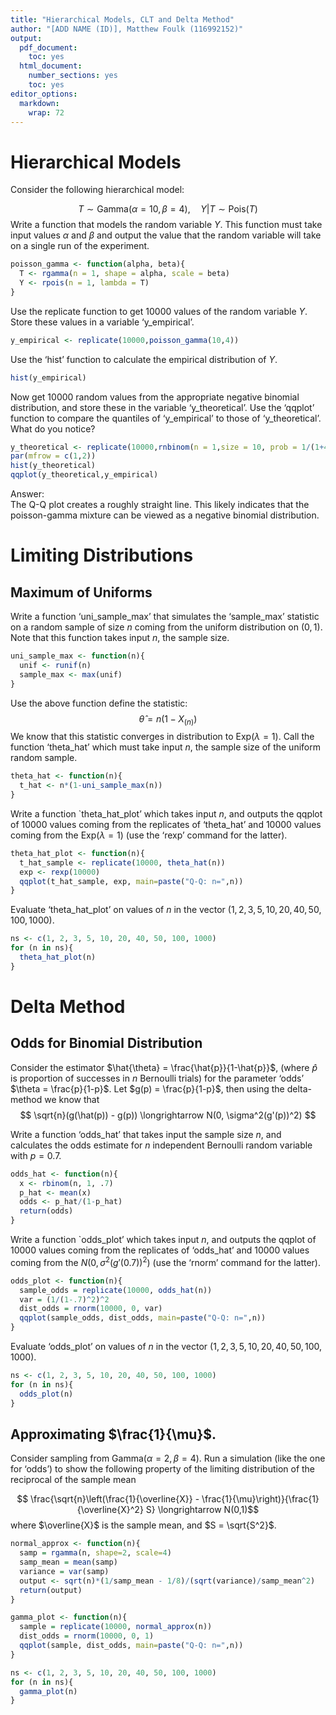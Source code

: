 ```yaml
---
title: "Hierarchical Models, CLT and Delta Method"
author: "[ADD NAME (ID)], Matthew Foulk (116992152)"
output:
  pdf_document:
    toc: yes
  html_document:
    number_sections: yes    
    toc: yes
editor_options: 
  markdown: 
    wrap: 72
---
```


# Hierarchical Models

Consider the following hierarchical model:

$$ T \sim \text{Gamma}(\alpha = 10, \beta = 4), \quad Y|T \sim \text{Pois}(T)$$
Write a function that models the random variable $Y$. This function must
take input values $\alpha$ and $\beta$ and output the value that the
random variable will take on a single run of the experiment.

```r
poisson_gamma <- function(alpha, beta){
  T <- rgamma(n = 1, shape = alpha, scale = beta)
  Y <- rpois(n = 1, lambda = T)
}
```

Use the replicate function to get 10000 values of the random variable
$Y$. Store these values in a variable 'y_empirical'.

```r
y_empirical <- replicate(10000,poisson_gamma(10,4))
```

Use the 'hist' function to calculate the empirical distribution of $Y$.

```r
hist(y_empirical)
```

Now get 10000 random values from the appropriate negative binomial
distribution, and store these in the variable 'y_theoretical'. Use the
'qqplot' function to compare the quantiles of 'y_empirical' to those of
'y_theoretical'. What do you notice?

```r
y_theoretical <- replicate(10000,rnbinom(n = 1,size = 10, prob = 1/(1+4))) 
par(mfrow = c(1,2))
hist(y_theoretical)
qqplot(y_theoretical,y_empirical)
```
Answer:  
The Q-Q plot creates a roughly straight line. This likely indicates that the poisson-gamma mixture can be viewed as a negative binomial distribution.

# Limiting Distributions

## Maximum of Uniforms

Write a function 'uni_sample_max' that simulates the 'sample_max'
statistic on a random sample of size $n$ coming from the uniform
distribution on $(0, 1)$. Note that this function takes input $n$, the
sample size.

```r
uni_sample_max <- function(n){
  unif <- runif(n)
  sample_max <- max(unif)
}
```

Use the above function define the statistic:
$$ \hat{\theta} = n(1-X_{(n)}) $$ We know that this statistic converges
in distribution to $\text{Exp}(\lambda = 1)$. Call the function
'theta_hat' which must take input $n$, the sample size of the uniform
random sample.

```r
theta_hat <- function(n){
  t_hat <- n*(1-uni_sample_max(n))
}
```

Write a function \`theta_hat_plot' which takes input $n$, and outputs
the qqplot of 10000 values coming from the replicates of 'theta_hat' and
10000 values coming from the $\text{Exp}(\lambda = 1)$ (use the 'rexp'
command for the latter).

```r
theta_hat_plot <- function(n){
  t_hat_sample <- replicate(10000, theta_hat(n))
  exp <- rexp(10000)
  qqplot(t_hat_sample, exp, main=paste("Q-Q: n=",n))
}
```

Evaluate 'theta_hat_plot' on values of $n$ in the vector
$(1, 2, 3, 5, 10, 20, 40, 50, 100, 1000)$.

```r
ns <- c(1, 2, 3, 5, 10, 20, 40, 50, 100, 1000)
for (n in ns){
  theta_hat_plot(n)
}

```

# Delta Method

## Odds for Binomial Distribution

Consider the estimator $\hat{\theta} = \frac{\hat{p}}{1-\hat{p}}$,
(where $\hat{p}$ is proportion of successes in $n$ Bernoulli trials) for
the parameter 'odds' $\theta = \frac{p}{1-p}$. Let
$g(p) = \frac{p}{1-p}$, then using the delta-method we know that
$$ \sqrt{n}(g(\hat(p)) - g(p)) \longrightarrow N(0, \sigma^2(g'(p))^2) $$

Write a function 'odds_hat' that takes input the sample size $n$, and
calculates the odds estimate for $n$ independent Bernoulli random
variable with $p=0.7$.

```r
odds_hat <- function(n){
  x <- rbinom(n, 1, .7)
  p_hat <- mean(x)
  odds <- p_hat/(1-p_hat)
  return(odds)
}

```

Write a function \`odds_plot' which takes input $n$, and outputs the
qqplot of 10000 values coming from the replicates of 'odds_hat' and
10000 values coming from the $N(0, \sigma^2(g'(0.7))^2)$ (use the
'rnorm' command for the latter).

```r
odds_plot <- function(n){
  sample_odds = replicate(10000, odds_hat(n))
  var = (1/(1-.7)^2)^2
  dist_odds = rnorm(10000, 0, var)
  qqplot(sample_odds, dist_odds, main=paste("Q-Q: n=",n))
}

```

Evaluate 'odds_plot' on values of $n$ in the vector
$(1, 2, 3, 5, 10, 20, 40, 50, 100, 1000)$.

```r
ns <- c(1, 2, 3, 5, 10, 20, 40, 50, 100, 1000)
for (n in ns){
  odds_plot(n)
}

```

## Approximating $\frac{1}{\mu}$.

Consider sampling from $\text{Gamma}(\alpha =2, \beta = 4)$. Run a
simulation (like the one for 'odds') to show the following property of
the limiting distribution of the reciprocal of the sample mean

$$ \frac{\sqrt{n}\left(\frac{1}{\overline{X}} - \frac{1}{\mu}\right)}{\frac{1}{\overline{X}^2} S} \longrightarrow N(0,1)$$
where $\overline{X}$ is the sample mean, and $S = \sqrt{S^2}$.

```r
normal_approx <- function(n){
  samp = rgamma(n, shape=2, scale=4)
  samp_mean = mean(samp)
  variance = var(samp)
  output <- sqrt(n)*(1/samp_mean - 1/8)/(sqrt(variance)/samp_mean^2)
  return(output)
}

```

```r
gamma_plot <- function(n){
  sample = replicate(10000, normal_approx(n))
  dist_odds = rnorm(10000, 0, 1)
  qqplot(sample, dist_odds, main=paste("Q-Q: n=",n))
}
```

```r
ns <- c(1, 2, 3, 5, 10, 20, 40, 50, 100, 1000)
for (n in ns){
  gamma_plot(n)
}

```


